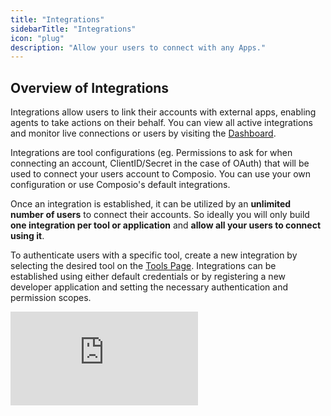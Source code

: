```yaml
---
title: "Integrations"
sidebarTitle: "Integrations"
icon: "plug"
description: "Allow your users to connect with any Apps."
---
```


## Overview of Integrations

Integrations allow users to link their accounts with external apps, enabling agents to take actions on their behalf. You can view all active integrations and monitor live connections or users by visiting the [Dashboard](https://app.composio.dev/your_apps).

Integrations are tool configurations (eg. Permissions to ask for when connecting an account, ClientID/Secret in the case of OAuth) that will be used to connect your users account to Composio. You can use your own configuration or use Composio's default integrations.

Once an integration is established, it can be utilized by an **unlimited number of users** to connect their accounts. So ideally you will only build **one integration per tool or application** and **allow all your users to connect using it**.

To authenticate users with a specific tool, create a new integration by selecting the desired tool on the [Tools Page](https://app.composio.dev/apps). Integrations can be established using either default credentials or by registering a new developer application and setting the necessary authentication and permission scopes.

<Tabs>
<Tab title="Dashboard Integration">
<div
  style={{
    width: '100%',
    position: 'relative',
    paddingTop: '56.25%',
  }}>
  <iframe
    src="https://app.supademo.com/embed/cly1z8i4g0lwy149zfx6h4ee2"
    frameBorder="0"
    title="Direct Action Execution"
    allow="clipboard-write"
    webkitallowfullscreen="true"
    mozallowfullscreen="true"
    allowfullscreen
    style={{
      position: 'absolute',
      top: 0,left: 0, width: '100%', height: '100%',
      border: '3px solid #5E43CE',
      borderRadius: '10px',
    }}/>
</div>
</Tab>
<Tab title="CLI Integration">


```bash
# Connect your tools so agents can use it
composio add <tool_name> 

# Check all different apps which you can connect with
composio apps
```
</Tab>
</Tabs>
